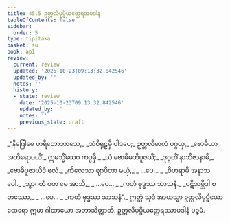 ```yaml
---
title: 45.5 ဥတ္တလိပုပ္ဖိယတ္ထေရအပဒါန
tableOfContents: false
sidebar:
  order: 5
type: tipitaka
basket: su
book: ap1
review:
  current: review
  updated: '2025-10-23T09:13:32.842546'
  updated_by: ''
  notes: ''
  history:
  - state: review
    date: '2025-10-23T09:13:32.842546'
    updated_by: ''
    notes: ''
    previous_state: draft
---
```



<ReviewStatus review={frontmatter.review} showDetails={true} />

<HypothesisAnnotation frontmatter={frontmatter} />

<DynamicBreadcrumb />

<Division number="31" book="ap1" e="ch" v="20" p="431">

<Paragraph number="5813" type="verses" book="ap1">
_“နိဂြေါဓေ ဟရိတောဘာသေ,_  
_သံဝိရုဠှမှိ ပါဒပေ;_  
ဥတ္တလိမာလံ ပဂ္ဂယှ,_  
_ဗောဓိယာ အဘိရောပယိံ._  

</Paragraph>

</Division>
<Division number="32" book="ap1" e="ch" v="20" p="431">

<Paragraph number="5814" type="verses" book="ap1">
ဣမသ္မိံယေဝ ကပ္ပမှိ,_  
_ယံ ဗောဓိမဘိပူဇယိံ;_  
_ဒုဂ္ဂတိံ နာဘိဇာနာမိ,_  
_ဗောဓိပူဇာယိဒံ ဖလံ._  

</Paragraph>

</Division>
<Division number="33" book="ap1" e="ch" v="20" p="431">

<Paragraph number="5815" type="verses" book="ap1">
_ကိလေသာ ဈာပိတာ မယှံ,_  
_ …ပေ… _  
_ဝိဟရာမိ အနာသဝေါ._  

</Paragraph>

</Division>
<Division number="34" book="ap1" e="ch" v="20" p="432">

<Paragraph number="5816" type="verses" book="ap1">
_သွာဂတံ ဝတ မေ အာသိ,_  
_ …ပေ… _  
_ကတံ ဗုဒ္ဓဿ သာသနံ._  

</Paragraph>

</Division>
<Division number="35" book="ap1" e="ch" v="20" p="432">

<Paragraph number="5817" type="verses" book="ap1">
_ပဋိသမ္ဘိဒါ စတဿော,_  
_ …ပေ… _  
_ကတံ ဗုဒ္ဓဿ သာသနံ”._  

</Paragraph>

<Paragraph number="5818" book="ap1">
ဣတ္ထံ သုဒံ အာယသ္မာ ဥတ္တလိပုပ္ဖိယော ထေရော ဣမာ ဂါထာယော အဘာသိတ္ထာတိ.

</Paragraph>
</Division>

<Paragraph number="5819" type="center" book="ap1">
ဥတ္တလိပုပ္ဖိယတ္ထေရဿာပဒါနံ ပဉ္စမံ.
</Paragraph>